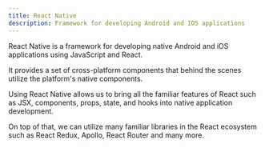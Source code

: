 ```yaml
---
title: React Native
description: Framework for developing Android and IOS applications
---
```


React Native is a framework for developing native Android and iOS applications using JavaScript and React.

It provides a set of cross-platform components that behind the scenes utilize the platform's native components.

Using React Native allows us to bring all the familiar features of React such as JSX, components, props, state, and hooks into native application development.

On top of that, we can utilize many familiar libraries in the React ecosystem such as React Redux, Apollo, React Router and many more.
